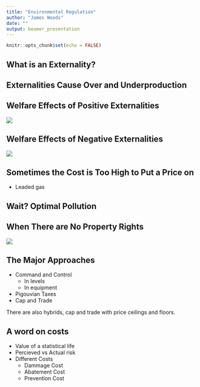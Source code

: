 ```yaml
---
title: "Environmental Regulation"
author: "James Woods"
date: ""
output: beamer_presentation
---
```


```r
knitr::opts_chunk$set(echo = FALSE)
```


## What is an Externality?



## Externalities Cause Over and Underproduction

## Welfare Effects of Positive Externalities

![](UnderuseMarket.png)

## Welfare Effects of Negative Externalities


![](NegativeGoodsMarket.png)


## Sometimes the Cost is Too High to Put a Price on

+ Leaded gas

## Wait? Optimal Pollution

## When There are No Property Rights

![](OveruseExternalityMarket.png)



## The Major Approaches

+ Command and Control
    + In levels
    + In equipment
+ Pigouvian Taxes
+ Cap and Trade

There are also hybrids, cap and trade with price ceilings and floors.

## A word on costs

+ Value of a statistical life
+ Percieved vs Actual risk
+ Different Costs
    + Dammage Cost
    + Abatement Cost
    + Prevention Cost